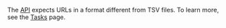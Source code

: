 <Cut title="I insert links to the API the same way as in a TSV file but there's an error. What am I doing wrong?">

The [API](/docs/api/create-task#body) expects URLs in a format different from TSV files. To learn more, see the [Tasks](/docs/api/tasks) page.

</Cut>
